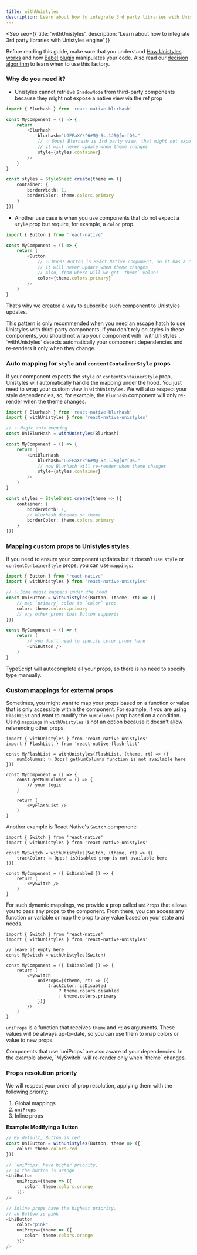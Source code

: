 ```yaml
---
title: withUnistyles
description: Learn about how to integrate 3rd party libraries with Unistyles engine
---
```



<Seo
    seo={{
        title: 'withUnistyles',
        description: 'Learn about how to integrate 3rd party libraries with Unistyles engine'
    }}
>


Before reading this guide, make sure that you understand [How Unistyles works](/v3/start/how-unistyles-works) and how [Babel plugin](/v3/other/babel-plugin)
manipulates your code. Also read our [decision algorithm](/v3/references/3rd-party-views) to learn when to use this factory.

### Why do you need it?

- Unistyles cannot retrieve `ShadowNode` from third-party components because they might not expose a native view via the ref prop

```ts
import { Blurhash } from 'react-native-blurhash'

const MyComponent = () => {
    return
        <Blurhash
            blurhash="LGFFaXYk^6#M@-5c,1J5@[or[Q6."
            // 💥 Oops! Blurhash is 3rd party view, that might not expose the `ref` prop
            // it will never update when theme changes
            style={styles.container}
        />
    }
}

const styles = StyleSheet.create(theme => ({
    container: {
        borderWidth: 1,
        borderColor: theme.colors.primary
    }
}))
```

- Another use case is when you use components that do not expect a `style` prop but require, for example, a `color` prop.

```ts
import { Button } from 'react-native'

const MyComponent = () => {
    return (
        <Button
            // 💥 Oops! Button is React Native component, so it has a ref, but it doesn't expect `style` prop
            // it will never update when theme changes
            // Also, from where will we get `theme` value?
            color={theme.colors.primary}
        />
    )
}
```

That’s why we created a way to subscribe such component to Unistyles updates.

<Aside>
This pattern is only recommended when you need an escape hatch to use Unistyles with third-party components.
If you don't rely on styles in these components, you should not wrap your component with `withUnistyles`.
</Aside>

<Aside type="caution">
`withUnistyles` detects automatically your component dependencies and re-renders it only when they change.
</Aside>

### Auto mapping for `style` and `contentContainerStyle` props

If your component expects the `style` or `contentContainerStyle` prop, Unistyles will automatically handle the mapping under the hood.
You just need to wrap your custom view in `withUnistyles`. We will also respect your style dependencies, so, for example, the `Blurhash` component will only re-render when the theme changes.


```ts
import { Blurhash } from 'react-native-blurhash'
import { withUnistyles } from 'react-native-unistyles'

// ✨ Magic auto mapping
const UniBlurHash = withUnistyles(Blurhash)

const MyComponent = () => {
    return (
        <UniBlurHash
            blurhash="LGFFaXYk^6#M@-5c,1J5@[or[Q6."
            // now Blurhash will re-render when theme changes
            style={styles.container}
        />
    )
}

const styles = StyleSheet.create(theme => ({
    container: {
        borderWidth: 1,
        // blurhash depends on theme
        borderColor: theme.colors.primary
    }
}))
```

### Mapping custom props to Unistyles styles

If you need to ensure your component updates but it doesn’t use `style` or `contentContainerStyle` props, you can use `mappings`:

```ts
import { Button } from 'react-native'
import { withUnistyles } from 'react-native-unistyles'

// ✨ Some magic happens under the hood
const UniButton = withUnistyles(Button, (theme, rt) => ({
    // map `primary` color to `color` prop
    color: theme.colors.primary
    // any other props that Button supports
}))

const MyComponent = () => {
    return (
        // you don't need to specify color props here
        <UniButton />
    )
}
```

TypeScript will autocomplete all your props, so there is no need to specify type manually.

### Custom mappings for external props

Sometimes, you might want to map your props based on a function or value that is only accessible within the component.
For example, if you are using `FlashList` and want to modify the `numColumns` prop based on a condition. Using `mappings` in `withUnistyles` is not an option because it doesn't allow referencing other props.

```tsx /getNumColumns/
import { withUnistyles } from 'react-native-unistyles'
import { FlashList } from 'react-native-flash-list'

const MyFlashList = withUnistyles(FlashList, (theme, rt) => ({
    numColumns: 💥 Oops! getNumColumns function is not available here
}))

const MyComponent = () => {
    const getNumColumns = () => {
        // your logic
    }

    return (
        <MyFlashList />
    )
}
```

Another example is React Native's `Switch` component:

```tsx /isDisabled/
import { Switch } from 'react-native'
import { withUnistyles } from 'react-native-unistyles'

const MySwitch = withUnistyles(Switch, (theme, rt) => ({
    trackColor: 💥 Opps! isDisabled prop is not available here
}))

const MyComponent = ({ isDisabled }) => {
    return (
        <MySwitch />
    )
}
```

For such dynamic mappings, we provide a prop called `uniProps` that allows you to pass any props to the component.
From there, you can access any function or variable or map the prop to any value based on your state and needs.

```tsx /(theme, rt)/
import { Switch } from 'react-native'
import { withUnistyles } from 'react-native-unistyles'

// leave it empty here
const MySwitch = withUnistyles(Switch)

const MyComponent = ({ isDisabled }) => {
    return (
        <MySwitch
            uniProps={(theme, rt) => ({
                trackColor: isDisabled
                    ? theme.colors.disabled
                    : theme.colors.primary
            })}
        />
    )
}
```

`uniProps` is a function that receives `theme` and `rt` as arguments. These values will be always up-to-date, so you can use them to map colors or value to new props.

<Aside>
Components that use `uniProps` are also aware of your dependencies. In the example above, `MySwitch` will re-render only when `theme` changes.
</Aside>

### Props resolution priority

We will respect your order of prop resolution, applying them with the following priority:

1. Global mappings
2. `uniProps`
3. Inline props

**Example: Modifying a Button**

```ts
// By default, Button is red
const UniButton = withUnistyles(Button, theme => ({
    color: theme.colors.red
}))

// `uniProps` have higher priority,
// so the button is orange
<UniButton
    uniProps={theme => ({
       color: theme.colors.orange
    })}
/>

// Inline props have the highest priority,
// so Button is pink
<UniButton
    color="pink"
    uniProps={theme => ({
       color: theme.colors.orange
    })}
/>
```

</Seo>
